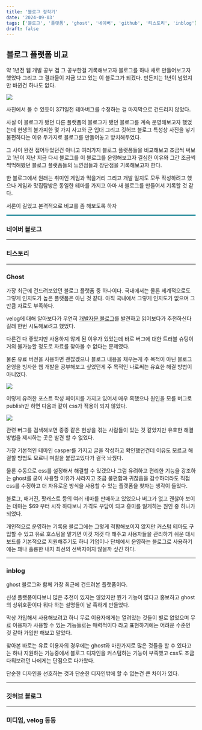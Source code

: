 ```yaml
---
title: '블로그 정착기'
date: '2024-09-03'
tags: ['블로그', '플랫폼', 'ghost', '네이버', 'github', '티스토리', 'inblog']
draft: false
---
```


## 블로그 플랫폼 비교

약 1년전 웹 개발 공부 겸 그 공부한걸 기록해보고자 블로그를 하나 새로 만들어보고자 했었다
그리고 그 결과물이 지금 보고 있는 이 블로그가 되겠다. 만든지는 1년이 넘었지만 바뀐건 하나도 없다.

![](/static/images/create_blog/2024-09-03-16-34-01.png)

사진에서 볼 수 있듯이 371일전 테마버그를 수정하는 걸 마지막으로 건드리지 않았다.

사실 이 블로그가 됐던 다른 플랫폼의 블로그가 됐던 블로그를 계속 운영해보고자 했었는데 현생의 불가피한 몇 가지 사고와 군 입대 그리고 깃허브 블로그 특성상 사진을 넣기 불편하다는 이유 두가지로 블로그를 만들어놓고 방치해두었다.

그 사이 완전 접어두었던건 아니고 여러가지 블로그 플랫폼들을 비교해보고 조금씩 써보고 1년이 지난 지금 다시 블로그를 이 블로그를 운영해보고자 결심한 이유와 그간 조금씩 찍먹해봤던 블로그 플랫폼들의 느낀점들과 장단점을 기록해보고자 한다.

한 블로그에서 원래는 취미인 게임과 먹을거리 그리고 개발 일지도 모두 작성하려고 했으나 게임과 맛집탐방은 동일한 테마를 가지고 아마 새 블로그를 만들어서 기록할 것 같다.

서론이 길었고 본격적으로 비교를 좀 해보도록 하자

<hr style="border: solid 1px #06b6d4;" />

### 네이버 블로그

---

### 티스토리

---

### Ghost

가장 최근에 건드려보았던 블로그 플랫폼 중 하나이다.
국내에서는 물론 세계적으로도 그렇게 인지도가 높은 플랫폼은 아닌 것 같다.
아직 국내에서 그렇게 인지도가 없으며 그만큼 자료도 부족하다.

velog에 대해 알아보다가 우연히 [개발자분 블로그](https://velopert.com/3704)를 발견하고 읽어보다가 추천하신다길래 한번 시도해보려고 했었다.

다른건 다 좋았지만 사용하지 않게 된 이유가 있었는데 바로 버그에 대한 트러블 슈팅이 거의 불가능할 정도로 자료를 찾아볼 수 없다는 문제였다.

물론 유료 버전을 사용하면 괜찮겠으나 블로그 내용을 채우는게 주 목적이 아닌 블로그 운영을 빙자한 웹 개발을 공부해보고 싶었던게 주 목적인 나로써는 유효한 해결 방법이 아니었다.

![](/static/images/create_blog/2024-09-03-17-21-02.png)

이렇게 유려한 포스트 작성 페이지를 가지고 있어서 매우 혹했으나
원인을 모를 버그로 publish만 하면 다음과 같이 css가 적용이 되지 않았다.

![](/static/images/create_blog/2024-09-03-16-12-51.png)

관련 버그를 검색해보면 종종 같은 현상을 겪는 사람들이 있는 것 같았지만 유효한 해결 방법을 제시하는 곳은 발견 할 수 없었다.

가장 기본적인 테마인 casper를 가지고 글을 작성하고 확인했던건데 이유도 모르고 해결할 방법도 모르니 며칠을 붙잡고있다가 결국 놔줬다.

물론 수동으로 css를 설정해서 해결할 수 있겠으나 그럼 유려하고 편리한 기능을 강조하는 ghost를 굳이 사용할 이유가 사라지고 조금 불편함과 귀찮음을 감수하더라도 직접 css를 수정하고 더 자유로운 방식을 사용할 수 있는 플랫폼을 찾자는 생각이 들었다.

블로그, 매거진, 팟캐스트 등의 여러 테마를 판매하고 있었으나 버그가 없고 괜찮아 보이는 테마는 $69 부터 시작 하다보니 가격도 부담이 되고 흥미를 잃게하는 원인 중 하나가 되었다.

개인적으로 운영하는 기록용 블로그에는 그렇게 적합해보이지 않지만 커스텀 테마도 구입할 수 있고 유료 호스팅을 맡기면 이것 저것 다 해주고 사용자들을 관리하기 쉬운 대시보드를 기본적으로 지원해주기도 하니 기업이나 단체에서 운영하는 블로그로 사용하기에는 꽤나 훌륭한 내지 최선의 선택지이지 않을까 싶긴 하다.

---

### inblog

ghost 블로그와 함께 가장 최근에 건드려본 플랫폼이다.

신생 플랫폼이다보니 많은 추천이 있지는 않았지만 뭔가 기능이 많다고 홍보하고 ghost의 상위호환이다 뭐다 하는 설명들이 날 혹하게 만들었다.

막상 가입해서 사용해보려고 하니 무료 이용자에게는 열려있는 것들이 별로 없었으며 무료 이용자가 사용할 수 있는 기능들로는 매력적이다 라고 표현하기에는 어려운 수준인 것 같아 가입만 해보고 말았다.

찾아본 바로는 유료 이용자의 경우에는 ghost와 마찬가지로 많은 것들을 할 수 있다고는 하나 지원하는 기능중에서 블로그 디자인을 커스텀하는 기능이 부족했고 css도 조금 다뤄보려던 나에게는 단점으로 다가왔다.

단순한 디자인을 선호하는 것과 단순한 디자인밖에 할 수 없는건 큰 차이가 있다.

---

### 깃허브 블로그

---

### 미디엄, velog 등등
